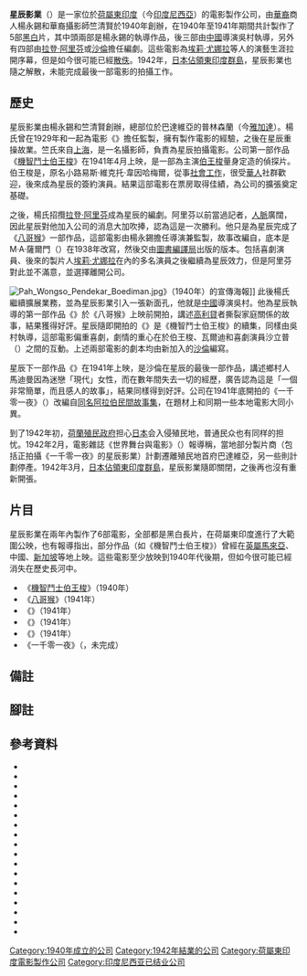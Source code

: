 {{Infobox company
| name = 星辰影業<br>{{lang|en|Star Film}}
| logo = Star film logo.jpg
| logo_caption = 星辰影業標誌（1941年）
| type = 私營
| foundation = {{Start date|1940||}}<br />{{flag|Dutch East Indies}}[[雅加达|巴達維亞]]
| defunct = {{End date|1942}}
| fate = 解散
| location = {{flag|Dutch East Indies}}巴達維亞
| key_people = {{plain list|
*竺清賢
*楊永錫
}}
| area_served = {{flag|Dutch East Indies}}
| industry = 電影
| products = 電影
| services = 
| revenue = 
| net_income = 
| num_employees = 
| owner = 
}}
'''星辰影業'''（{{lang-en|Star Film}}）是一家位於[[荷屬東印度|荷屬東印度]]（今[[印度尼西亞|印度尼西亞]]）的電影製作公司，由[[印度尼西亞華人|華裔]]商人楊永錫和華裔攝影師竺清賢於1940年創辦，在1940年至1941年期間共計製作了5部[[黑白|黑白]]片，其中頭兩部是楊永錫的執導作品，後三部由[[中國|中國]]導演吳村執導，另外有四部由[[拉登·阿里芬|拉登·阿里芬]]或[[沙倫|沙倫]]擔任編劇。這些電影為[[埃莉·尤娜拉|埃莉·尤娜拉]]等人的演藝生涯拉開序幕，但是如今很可能已經[[散失電影|散佚]]。1942年，[[荷屬東印度日佔時期|日本佔領東印度群島]]，星辰影業也隨之解散，未能完成最後一部電影的拍攝工作。

== 歷史 ==
星辰影業由楊永錫和竺清賢創辦，總部位於巴達維亞的普林森蘭（今[[雅加達|雅加達]]{{en-link|芒加勿剎|Mangga Besar, Jakarta}}）。楊氏曾在1929年和{{en-link|王氏兄弟|Wong brothers|納爾遜·王}}一起為電影《{{en-link|佐那特|Si Tjonat}}》擔任監製，擁有製作電影的經驗，之後在星辰重操故業。竺氏來自[[上海|上海]]，是一名攝影師，負責為星辰拍攝電影{{Sfn|Biran|2009|p=233}}。公司第一部作品《[[機智鬥士伯王梭|機智鬥士伯王梭]]》在1941年4月上映，是一部為主演[[伯王梭|伯王梭]]量身定造的偵探片。伯王梭是{{en-link|印歐人 (印尼)|Indo people|印歐人}}，原名小路易斯·維克托·韋因哈梅爾，從事[[社會工作|社會工作]]，很受[[印度尼西亞華人|華人]]社群歡迎，後來成為星辰的簽約演員{{sfn|Biran|2009|p=246}}。結果這部電影在票房取得佳績，為公司的擴張奠定基礎{{sfn|Biran|2009|p=276}}。

之後，楊氏招攬[[拉登·阿里芬|拉登·阿里芬]]成為星辰的編劇{{sfn|Biran|2009|p=276}}。阿里芬以前當過記者，[[社會關係|人脈]]廣闊，因此星辰對他加入公司的消息大加吹捧，認為這是一次勝利{{sfn|Pertjatoeran Doenia dan Film 1941a, Warta dari Studio}}。他只是為星辰完成了《[[八哥猴_(電影)|八哥猴]]》一部作品，這部電影由楊永錫擔任導演兼監製，故事改編自{{en-link|八哥猴|Ciung Wanara|同名的巽他族傳說}}，底本是M·A·薩爾門（{{lang|id|M. A. Salmoen}}）在1938年改寫，然後交由[[圖書編譯局|圖書編譯局]]出版的版本{{sfn|Biran|2009|p=234}}{{sfn|Filmindonesia.or.id, Tjioeng Wanara}}。包括喜劇演員{{en-link|S·瓦爾迪|S Waldy}}、後來的製片人[[埃莉·尤娜拉|埃莉·尤娜拉]]在內的多名演員之後繼續為星辰效力，但是阿里芬對此並不滿意，並選擇離開公司{{sfn|Biran|2009|p=276}}。

[[File:Pah_Wongso_Pendekar_Boediman.jpg|thumb]]》（1940年）的宣傳海報]]
此後楊氏繼續擴展業務，並為星辰影業引入一張新面孔，他就是[[中華民國大陸時期|中國]]導演吳村。他為星辰執導的第一部作品《{{en-link|高利貸者 (電影)|Lintah Darat|高利貸者}}》{{sfn|Biran|2009|p=234}}於《八哥猴》上映前開拍，講述[[高利貸|高利貸]]者撕裂家庭關係的故事{{sfn|Filmindonesia.or.id, Lintah Darat}}，結果獲得好評{{sfn|De Indische Courant 1941, 'Lintah Darat'}}{{sfn|Soerabaijasch Handelsblad 1941, Sampoerna Theater}}。星辰隨即開拍的《{{en-link|伯王梭蒙冤記|Pah Wongso Tersangka}}》是《機智鬥士伯王梭》的續集，同樣由吳村執導，這部電影偏重喜劇，劇情的重心在於伯王梭、瓦爾迪和喜劇演員沙立普（{{lang|id|Sarip}}）之間的互動{{sfn|Filmindonesia.or.id, Pah Wongso Tersangka}}{{sfn|Pertjatoeran Doenia dan Film 1941c, Studio Nieuws}}。上述兩部電影的劇本均由新加入的[[沙倫|沙倫]]編寫{{sfn|Filmindonesia.or.id, Lintah Darat}}{{sfn|WorldCat, Pah Wongso Tersangka}}。

星辰下一部作品《{{en-link|作惡的父親|Ajah Berdosa}}》在1941年上映，是沙倫在星辰的最後一部作品{{sfn|Filmindonesia.or.id, Saeroen}}，講述鄉村人馬迪曼因為迷戀「現代」女性，而在數年間失去一切的經歷{{sfn|Soerabaijasch Handelsblad 1942, Sampoerna-theatre}}，廣告認為這是「一個非常簡單，而且感人的故事」{{efn|原文：「{{lang|nl|''Een uiterst eenvoudig en ontroerend verhaal…''}}」}}{{sfn|Soerabaijasch Handelsblad 1942, (untitled)}}，結果同樣得到好評{{sfn|Soerabaijasch Handelsblad 1942, Sampoerna-theatre}}。公司在1941年底開拍的《一千零一夜》（{{lang|id|''1001 Malam''}}）改編自[[一千零一夜|同名阿拉伯民間故事集]]{{sfn|Biran|2009|p=234}}，在題材上和同期一些本地電影{{efn|包括[[陳氏影業|陳氏影業]]推出的《{{en-link|烏木馬 (電影)|Koeda Sembrani|烏木馬}}》（1941年）、《阿拉丁與燈神》（{{lang|id|''Aladin dengan Lampu Wasiat''}}，1941年），大眾電影（{{lang|en|Populair's Film}}）攝製的《{{en-link|杰馬爾的寶石|Moestika dari Djemar}}》（1941年），以及新爪哇工業電影公司拍攝的《{{en-link|拉特娜·穆圖·瑪尼坎|Ratna Moetoe Manikam}}》（在日佔時期上映）。}}大同小異{{sfn|Biran|2009|p=277}}。

到了1942年初，[[荷屬東印度|荷蘭殖民政府]]担心[[大日本帝国|日本]]会入侵殖民地{{sfn|Sardiman|2008|p=98}}，普通民众也有同样的担忧。1942年2月，電影雜誌《世界舞台與電影》（{{lang|id|''Pertjatoeran Doenia dan Film''}}）報導稱，當地部分製片商（包括正拍攝《一千零一夜》的星辰影業）計劃遷離殖民地首府巴達維亞，另一些則計劃停產{{sfn|Pertjatoeran Doenia dan Film 1942, Studio Nieuws|p=18}}。1942年3月，[[荷屬東印度日佔時期|日本佔領東印度群島]]，星辰影業隨即關閉，之後再也沒有重新開張{{sfn|Biran|2009|pp=319, 332}}。

== 片目 ==
星辰影業在兩年內製作了6部電影{{sfn|Biran|2009|p=234}}，全部都是黑白長片，在荷屬東印度進行了大範圍公映，也有報導指出，部分作品（如《機智鬥士伯王梭》）曾經在[[英屬馬來亞|英屬馬來亞]]、中國、[[新加坡|新加坡]]等地上映{{sfn|Biran|2009|p=247}}。這些電影至少放映到1940年代後期{{efn|[[泗水_(印尼)|泗水]]有電影院在1948年6月放映《八哥猴》{{sfn|Pelita Rakjat 1948, (untitled)}}，新加坡也有電影院在1949年11月放映《高利貸者》{{sfn |The Straits Times 1949, (untitled)}}。}}，但如今很可能已經消失在歷史長河中{{efn|荷属东印度的电影胶卷以非常易燃的[[硝化纤维|硝化纤维]]制成，1952年印尼{{en-link|國家電影製片廠|Produksi Film Negara}}的仓库失火，大部分物品毀於一旦，後來為了消除火災隱患，所有存放老電影的硝化纖維膠片都被銷毀{{Sfn|Biran|2012|p=291}}。因此，美国视觉人类学家{{en-link|卡尔·G·海德|Karl G. Heider}}推论，所有在1950年前制作的印尼电影均已散失{{Sfn|Heider|1991|p=14}}。不过，J·B·克里斯坦托（{{lang|id|J.B. Kristanto}}）在《印尼电影目录》中表示，[[印尼電影資料館|印尼电影资料馆]]把好几部荷属东印度电影保存下來。印尼電影史學家{{en-link|米斯巴赫·尤薩·比蘭|Misbach Yusa Biran}}还指出，{{en-link|荷兰政府新闻处|Netherlands Government Information Service}}收藏了几部日本宣传电影，使之留存至今{{Sfn|Biran|2009|p=351}}。}}。
*《[[機智鬥士伯王梭|機智鬥士伯王梭]]》（1940年）
*《[[八哥猴_(電影)|八哥猴]]》（1941年）
*《{{en-link|高利貸者 (電影)|Lintah Darat|高利貸者}}》（1941年）
*《{{en-link|伯王梭蒙冤記|Pah Wongso Tersangka}}》（1941年）
*《{{en-link|作惡的父親|Ajah Berdosa}}》（1941年）
*《一千零一夜》（{{lang|id|''1001 Malam''}}，未完成）

== 備註 ==
{{notelist}}

== 腳註 ==
{{reflist|3}}

== 參考資料 ==
{{refbegin|40em}}
*{{cite book
 |title=Sejarah Film 1900–1950: Bikin Film di Jawa
 |language=id
 |last=Biran
 |first=Misbach Yusa
 |location=Jakarta
 |publisher=Komunitas Bamboo working with the Jakarta Art Council
 |year=2009
 |isbn=978-979-3731-58-2
 |ref=harv
 }}
*{{cite book
 |title=Indonesia dalam Arus Sejarah: Masa Pergerakan Kebangsaan
 |language=id
 |last=Biran
 |first=Misbach Yusa
 |chapter=Film di Masa Kolonial
 |publisher=Kementerian Pendidikan dan Kebudayaan
 |year=2012
 |volume=V
 |pages=268–93
 |isbn=978-979-9226-97-6
 |ref=harv
}}
*{{cite book
 |url=https://archive.org/details/indonesiancinema0000heid
 |registration=yes
 |title=Indonesian Cinema: National Culture on Screen
 |isbn=978-0-8248-1367-3
 |last1=Heider
 |first1=Karl G
 |year=1991
 |publisher=University of Hawaii Press
 |location=Honolulu
 |ref=harv
}}
* {{cite web
 |title=Lintah Darat
 |language=id
 |url=http://filmindonesia.or.id/movie/title/lf-l011-41-281002_lintah-darat
 |work=filmindonesia.or.id
 |publisher=Konfiden Foundation
 |location=Jakarta
 |access-date=2012-07-26
 |archive-url=https://web.archive.org/web/20131110175028/http://filmindonesia.or.id/movie/title/lf-l011-41-281002_lintah-darat
 |archive-date=2013-11-10
 |ref={{sfnRef|Filmindonesia.or.id, Lintah Darat}}
 |dead-url=no
 }}
*{{cite news
 |title='Lintah Darat': Nieuwe productie der Star Film Coy
 |language=nl
 |work=De Indische Courant
 |page=6
 |location=Surabaya
 |url=http://kranten.kb.nl/view/article/id/ddd:011176288:mpeg21:p006:a0108
 |date=1941-08-29
 |ref={{sfnRef|De Indische Courant 1941, 'Lintah Darat'}}
}}
* {{cite web
 |title=Pah Wongso Tersangka
 |language=id
 |url=http://filmindonesia.or.id/movie/title/lf-p018-41-447112_pah-wongso-tersangka
 |work=filmindonesia.or.id
 |publisher=Konfiden Foundation
 |location=Jakarta
 |access-date=2012-07-26
 |archive-url=https://web.archive.org/web/20131202194751/http://filmindonesia.or.id/movie/title/lf-p018-41-447112_pah-wongso-tersangka
 |archive-date=2013-12-02
 |ref={{sfnRef|Filmindonesia.or.id, Pah Wongso Tersangka}}
 |dead-url=no
 }}
* {{cite web
  | title = Pah Wongso Tersangka
  | url = http://www.worldcat.org/title/pah-wongso-tersangka/oclc/65071608&referer=brief_results
  | publisher = WorldCat
  | accessdate = 2014-04-12
  | archiveurl = https://www.webcitation.org/6OmCABISR?url=http://www.worldcat.org/title/pah-wongso-tersangka/oclc/65071608
  | archivedate = 2014-04-12
  | deadurl = no
  | ref = {{sfnRef|WorldCat, Pah Wongso Tersangka}}
  }}
*{{cite web
 |url=http://filmindonesia.or.id/movie/name/nmp4b99aad530eea_Saeroen
 |title=Saeroen
 |language=id
 |work=filmindonesia.or.id
 |publisher=Konfiden Foundation
 |location=Jakarta
 |ref={{sfnRef|Filmindonesia.or.id, Saeroen}}
 |access-date=2012-09-02
 |archive-date= 2013-11-10
 |archive-url=https://web.archive.org/web/20131110175023/http://filmindonesia.or.id/movie/name/nmp4b99aad530eea_saeroen
 |dead-url=no
 }}
*{{cite news
 |title=Sampoerna Theater 'Lintah Darat'
 |language=nl
 |work=Soerabaijasch Handelsblad
 |page=6
 |location=Surabaya
 |url=http://kranten.kb.nl/view/article/id/ddd:011122749:mpeg21:p006:a0125
 |date=1941-11-20
 |ref={{sfnRef|Soerabaijasch Handelsblad 1941, Sampoerna Theater}}
}}
*{{cite news
 |title=Sampoerna-theatre: 'Ajah Berdosa'
 |language=nl
 |work=Soerabaijasch Handelsblad
 |location=Surabaya
 |page=6
 |date=1942-01-09
 |url=http://kranten.kb.nl/view/article/id/ddd:011122023:mpeg21:p006:a0097
 |ref={{sfnRef|Soerabaijasch Handelsblad 1942, Sampoerna-theatre}}
 |accessdate=2020-09-12
 |archive-date=2013-11-10
 |archive-url=https://web.archive.org/web/20131110172537/http://kranten.kb.nl/view/article/id/ddd%3A011122023%3Ampeg21%3Ap006%3Aa0097
 |dead-url=no
 }}
*{{cite book
 |last=Sardiman
 |title=Guru Bangsa: Sebuah Biografi Jenderal Sudirman
 |language=id
 |publisher=Ombak
 |location=Yogyakarta
 |isbn=978-979-3472-92-8
 |year=2008
 |ref=harv
}}
*{{Cite journal
 |title=Studio Nieuws
 |language=id
 |journal=Pertjatoeran Doenia Dan Film
 |date=October 1941
 |pages=26–28
 |volume=1
 |issue=5
 |location=Batavia
 |ref={{sfnRef|Pertjatoeran Doenia dan Film 1941c, Studio Nieuws}}
}}
*{{Cite journal
 |title=Studio Nieuws
 |language=id
 |journal=Pertjatoeran Doenia Dan Film
 |date=February 1942
 |pages=18–20
 |volume=1
 |issue=9
 |location=Batavia
 |ref={{sfnRef|Pertjatoeran Doenia dan Film 1942, Studio Nieuws}}
}}
* {{cite web
 |title=Tjioeng Wanara
 |language=id
 |url=http://filmindonesia.or.id/movie/title/lf-t013-41-347096_tjioeng-wanara
 |work=filmindonesia.or.id
 |publisher=Konfiden Foundation
 |location=Jakarta
 |access-date=2012-07-26
 |archive-url=https://web.archive.org/web/20131202204353/http://filmindonesia.or.id/movie/title/lf-t013-41-347096_tjioeng-wanara
 |archive-date=2013-12-02
 |ref={{sfnRef|Filmindonesia.or.id, Tjioeng Wanara}}
 |dead-url=no
 }}
*{{cite news
 |title=(untitled)
 |language=nl
 |work=Soerabaijasch Handelsblad
 |location=Surabaya
 |page=7
 |date=1942-01-07
 |url=http://kranten.kb.nl/view/article/id/ddd:011122019:mpeg21:p007:a0121
 |ref={{sfnRef|Soerabaijasch Handelsblad 1942, (untitled)}}
 |accessdate=2020-09-12
 |archive-date=2013-11-10
 |archive-url=https://web.archive.org/web/20131110173233/http://kranten.kb.nl/view/article/id/ddd%3A011122019%3Ampeg21%3Ap007%3Aa0121
 |dead-url=no
 }}
*{{cite news
 |title = (untitled)
 |language = id
 |work = Pelita Rakjat
 |page = 4
 |url = http://niod.x-cago.com/maleise_kranten/article.do?code=Niod059&date=19480623&id=059-19480623-004015&words=tjioeng%20wanara
 |date = 1948-06-23
 |location = Surabaya
 |ref = {{sfnRef|Pelita Rakjat 1948, (untitled)}}
 |dead-url = yes
 |archive-url = https://archive.today/20140126152241/http://niod.x-cago.com/maleise_kranten/article.do?code=Niod059&date=19480623&id=059-19480623-004015&words=tjioeng%20wanara
 |archive-date = 2014-01-26
 }}
*{{cite news
 |title=(untitled)
 |work=The Straits Times
 |page=3
 |location=Singapore
 |url=http://newspapers.nl.sg/Digitised/Article/straitstimes19491111-1.2.39.1.aspx
 |date=1949-11-11
 |ref={{sfnRef|The Straits Times 1949, (untitled)}}
}}
*{{Cite journal
 |title=Warta dari Studio
 |language=id
 |journal=Pertjatoeran Doenia Dan Film
 |date=June 1941
 |pages=18–20
 |volume=1
 |issue=1
 |location=Batavia
 |ref={{sfnRef|Pertjatoeran Doenia dan Film 1941a, Warta dari Studio}}
}}
{{Refend}}

{{Portal bar|經濟學|電影|東南亞}}
{{good article}}
[[Category:1940年成立的公司|Category:1940年成立的公司]]
[[Category:1942年結業的公司|Category:1942年結業的公司]]
[[Category:荷屬東印度電影製作公司|Category:荷屬東印度電影製作公司]]
[[Category:印度尼西亚已结业公司|Category:印度尼西亚已结业公司]]